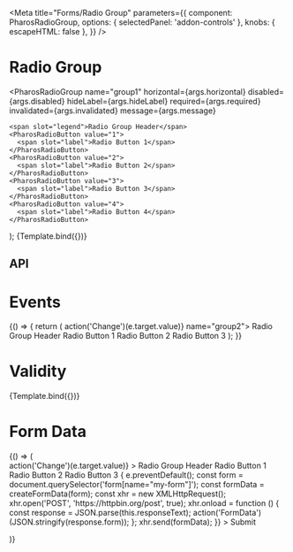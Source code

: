 

<Meta
  title="Forms/Radio Group"
  parameters={{
    component: PharosRadioGroup,
    options: { selectedPanel: 'addon-controls' },
    knobs: { escapeHTML: false },
  }}
/>

# Radio Group

<GuidelineLink path="radio-button" />

  <PharosRadioGroup
    name="group1"
    horizontal={args.horizontal}
    disabled={args.disabled}
    hideLabel={args.hideLabel}
    required={args.required}
    invalidated={args.invalidated}
    message={args.message}
  >
    <span slot="legend">Radio Group Header</span>
    <PharosRadioButton value="1">
      <span slot="label">Radio Button 1</span>
    </PharosRadioButton>
    <PharosRadioButton value="2">
      <span slot="label">Radio Button 2</span>
    </PharosRadioButton>
    <PharosRadioButton value="3">
      <span slot="label">Radio Button 3</span>
    </PharosRadioButton>
    <PharosRadioButton value="4">
      <span slot="label">Radio Button 4</span>
    </PharosRadioButton>
  </PharosRadioGroup>
);

<Canvas withToolbar>
  <Story
    name="Base"
    argTypes={{
      disabled: { control: { type: 'boolean' }, defaultValue: false },
      hideLabel: { control: { type: 'boolean' }, defaultValue: false },
      horizontal: { control: { type: 'boolean' }, defaultValue: false },
    }}
  >
    {Template.bind({})}
  </Story>
</Canvas>

## API

<ArgsTable of={PharosRadioGroup} />

# Events

<Canvas withToolbar>
  <Story name="Events">
    {() => {
      return (
        <PharosRadioGroup onChange={(e) => action('Change')(e.target.value)} name="group2">
          <span slot="legend">Radio Group Header</span>
          <PharosRadioButton value="1">
            <span slot="label">Radio Button 1</span>
          </PharosRadioButton>
          <PharosRadioButton value="2" checked>
            <span slot="label">Radio Button 2</span>
          </PharosRadioButton>
          <PharosRadioButton value="3">
            <span slot="label">Radio Button 3</span>
          </PharosRadioButton>
        </PharosRadioGroup>
      );
    }}
  </Story>
</Canvas>

# Validity

<Canvas withToolbar>
  <Story
    name="Validity"
    argTypes={{
      invalidated: { control: { type: 'boolean' }, defaultValue: false },
      required: { control: { type: 'boolean' }, defaultValue: false },
      message: {
        control: { type: 'text' },
        defaultValue: 'This field is required, please make a selection',
      },
    }}
  >
    {Template.bind({})}
  </Story>
</Canvas>

# Form Data

<Canvas withToolbar>
  <Story name="Form Data">
    {() => (
      <form name="my-form" action="https://httpbin.org/post" method="POST">
        <PharosRadioGroup
          style={{ marginBottom: '0.5rem' }}
          name="radio-group4"
          required
          onChange={(e) => action('Change')(e.target.value)}
        >
          <span slot="legend">Radio Group Header</span>
          <PharosRadioButton value="1">
            <span slot="label">Radio Button 1</span>
          </PharosRadioButton>
          <PharosRadioButton value="2">
            <span slot="label">Radio Button 2</span>
          </PharosRadioButton>
          <PharosRadioButton value="3">
            <span slot="label">Radio Button 3</span>
          </PharosRadioButton>
        </PharosRadioGroup>
        <PharosButton
          type="submit"
          value="Submit"
          onClick={(e) => {
            e.preventDefault();
            const form = document.querySelector('form[name="my-form"]');
            const formData = createFormData(form);
            const xhr = new XMLHttpRequest();
            xhr.open('POST', 'https://httpbin.org/post', true);
            xhr.onload = function () {
              const response = JSON.parse(this.responseText);
              action('FormData')(JSON.stringify(response.form));
            };
            xhr.send(formData);
          }}
        >
          Submit
        </PharosButton>
      </form>
    )}
  </Story>
</Canvas>
